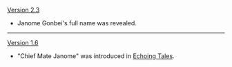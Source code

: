 {{Change History/Header}}
[[Version 2.3]]
* Janome Gonbei's full name was revealed.
----
[[Version 1.6]]
* "Chief Mate Janome" was introduced in [[Echoing Tales/Story|Echoing Tales]].